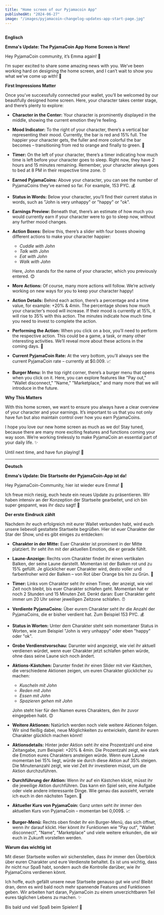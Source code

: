 ```yaml
---
title: "Home screen of our Pyjamacoin App"
publishedAt: "2024-06-27"
image: "/images/pyjamacoin-changelog-updates-app-start-page.jpg"
---
```

##

**Englisch**

**Emma's Update: The PyjamaCoin App Home Screen is Here!**

Hey PyjamaCoin community, it’s Emma again! 🌟

I’m super excited to share some amazing news with you. We’ve been working hard on designing the home screen, and I can’t wait to show you what we’ve come up with! 🎉

**First Impressions Matter**

Once you’ve successfully connected your wallet, you’ll be welcomed by our beautifully designed home screen. Here, your character takes center stage, and there’s plenty to explore:

- **Character in the Center:** Your character is prominently displayed in the middle, showing the current emotion they’re feeling.
- **Mood Indicator:** To the right of your character, there’s a vertical bar representing their mood. Currently, the bar is red and 15% full. The happier your character gets, the fuller and more colorful the bar becomes – transitioning from red to orange and finally to green. 🌈
- **Timer:** On the left of your character, there’s a timer indicating how much time is left before your character goes to sleep. Right now, they have 2 hours and 15 minutes remaining. Remember, your character always goes to bed at 8 PM in their respective time zone. ⏰
- **Earned PyjamaCoins:** Above your character, you can see the number of PyjamaCoins they’ve earned so far. For example, 153 PYC. 💰
- **Status in Words:** Below your character, you’ll find their current status in words, such as "John is very unhappy" or "happy" or "ok".
- **Earnings Preview:** Beneath that, there’s an estimate of how much you would currently earn if your character were to go to sleep now, without any further mood changes.
- **Action Boxes:** Below this, there’s a slider with four boxes showing different actions to make your character happier:
  - *Cuddle with John*
  - *Talk with John*
  - *Eat with John*
  - *Walk with John*

  Here, John stands for the name of your character, which you previously entered. 😊

- **More Actions:** Of course, many more actions will follow. We’re actively working on new ways for you to keep your character happy!
- **Action Details:** Behind each action, there’s a percentage and a time value, for example: +20% & 4min. The percentage shows how much your character’s mood will increase. If their mood is currently at 15%, it will rise to 35% with this action. The minutes indicate how much time you need to invest to complete the action.
- **Performing the Action:** When you click on a box, you’ll need to perform the respective action. This could be a game, a task, or many other interesting activities. We’ll reveal more about these actions in the coming days. 🤫
- **Current PyjamaCoin Rate:** At the very bottom, you’ll always see the current PyjamaCoin rate – currently at $0.009. 📈
- **Burger Menu:** In the top right corner, there’s a burger menu that opens when you click on it. Here, you can explore features like "Pay out," "Wallet disconnect," "Name," "Marketplace," and many more that we will introduce in the future.

**Why This Matters**

With this home screen, we want to ensure you always have a clear overview of your character and your earnings. It’s important to us that you not only have fun but also maintain control over how you earn PyjamaCoins.

I hope you love our new home screen as much as we do! Stay tuned, because there are many more exciting features and functions coming your way soon. We’re working tirelessly to make PyjamaCoin an essential part of your daily life. ✨

Until next time, and have fun playing! 💫


---

**Deutsch**

**Emma's Update: Die Startseite der PyjamaCoin-App ist da!**

Hey PyjamaCoin-Community, hier ist wieder eure Emma! 🌟

Ich freue mich riesig, euch heute ein neues Update zu präsentieren. Wir haben intensiv an der Konzeption der Startseite gearbeitet, und ich bin super gespannt, was ihr dazu sagt! 🎉


**Der erste Eindruck zählt**

Nachdem ihr euch erfolgreich mit eurer Wallet verbunden habt, wird euch unsere liebevoll gestaltete Startseite begrüßen. Hier ist euer Charakter der Star der Show, und es gibt einiges zu entdecken:

- **Charakter in der Mitte:** Euer Charakter ist prominent in der Mitte platziert. Ihr seht ihn mit der aktuellen Emotion, die er gerade fühlt.
- **Laune-Anzeige:** Rechts vom Charakter findet ihr einen vertikalen Balken, der seine Laune darstellt. Momentan ist der Balken rot und zu 15% gefüllt. Je glücklicher euer Charakter wird, desto voller und farbenfroher wird der Balken – von Rot über Orange bis hin zu Grün. 🌈
- **Timer:** Links vom Charakter seht ihr einen Timer, der anzeigt, wie viel Zeit noch bleibt, bis euer Charakter schlafen geht. Momentan hat er noch 2 Stunden und 15 Minuten Zeit. Denkt daran: Euer Charakter geht immer um 20 Uhr seiner jeweiligen Zeitzone schlafen. ⏰
- **Verdiente PyjamaCoins:** Über eurem Charakter seht ihr die Anzahl der PyjamaCoins, die er bisher verdient hat. Zum Beispiel 153 PYC. 💰
- **Status in Worten:** Unter dem Charakter steht sein momentaner Status in Worten, wie zum Beispiel "John is very unhappy" oder eben "happy" oder "ok".
- **Grobe Verdienstvorschau:** Darunter wird angezeigt, wie viel ihr aktuell verdienen würdet, wenn euer Charakter jetzt schlafen gehen würde, ohne dass seine Laune sich noch ändert.
- **Aktions-Kästchen:** Darunter findet ihr einen Slider mit vier Kästchen, die verschiedene Aktionen zeigen, um euren Charakter glücklicher zu machen:
  - *Kuscheln mit John*
  - *Reden mit John*
  - *Essen mit John*
  - *Spazieren gehen mit John*

  John steht hier für den Namen eures Charakters, den ihr zuvor eingegeben habt. 😊

- **Weitere Aktionen:** Natürlich werden noch viele weitere Aktionen folgen. Wir sind fleißig dabei, neue Möglichkeiten zu entwickeln, damit ihr euren Charakter glücklich machen könnt!
- **Aktionsdetails:** Hinter jeder Aktion seht ihr eine Prozentzahl und eine Zeitangabe, zum Beispiel: +20% & 4min. Die Prozentzahl zeigt, wie stark die Emotion eures Charakters ansteigen würde. Wenn eure Laune momentan bei 15% liegt, würde sie durch diese Aktion auf 35% steigen. Die Minutenanzahl zeigt, wie viel Zeit ihr investieren müsst, um die Aktion durchzuführen.
- **Durchführung der Aktion:** Wenn ihr auf ein Kästchen klickt, müsst ihr die jeweilige Aktion durchführen. Das kann ein Spiel sein, eine Aufgabe oder viele andere interessante Dinge. Wie genau das aussieht, verrate ich euch in den nächsten Tagen. 🤫
- **Aktueller Kurs von PyjamaCoin:** Ganz unten seht ihr immer den aktuellen Kurs von PyjamaCoin – momentan bei 0,009$. 📈
- **Burger-Menü:** Rechts oben findet ihr ein Burger-Menü, das sich öffnet, wenn ihr darauf klickt. Hier könnt ihr Funktionen wie "Pay out", "Wallet disconnect", "Name", "Marketplace" und viele weitere erkunden, die wir euch in Zukunft vorstellen werden.

**Warum das wichtig ist**

Mit dieser Startseite wollen wir sicherstellen, dass ihr immer den Überblick über euren Charakter und eure Verdienste behaltet. Es ist uns wichtig, dass ihr nicht nur Spaß habt, sondern auch die Kontrolle darüber, wie ihr PyjamaCoins verdienen könnt.

Ich hoffe, euch gefällt unsere neue Startseite genauso gut wie uns! Bleibt dran, denn es wird bald noch mehr spannende Features und Funktionen geben. Wir arbeiten hart daran, PyjamaCoin zu einem unverzichtbaren Teil eures täglichen Lebens zu machen. ✨

Bis bald und viel Spaß beim Spielen! 💫
